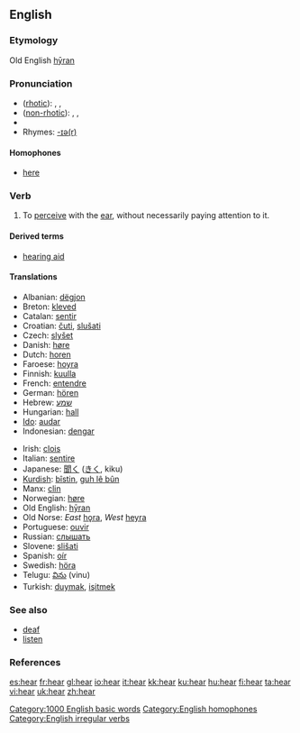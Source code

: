 ==English==

{{rank|state|says|wife|306|hear|least|person|case}}

===Etymology===
Old English [[hyran|hȳran]]

===Pronunciation===
* ([[rhotic]]): {{AHD|hēr}}, {{IPA|/hiːɹ/}}, {{SAMPA|/hi:r/}}
* ([[non-rhotic]]): {{AHD|hēə(r)}}, {{IPA|/hiːə(ɹ)/}}, {{SAMPA|/hi:@(r)/}}
* {{audio|en-us-hear.ogg|Audio (US)}}
* Rhymes: [[Rhymes:English:-ɪə(r)|-ɪə(r)]]

====Homophones====
*[[here]]

===Verb===
{{en-verb|hears|hearing|heard}}

# To [[perceive]] with the [[ear]], without necessarily paying attention to it.

====Derived terms====
*[[hearing aid]]

====Translations====
{{top}}
*Albanian: [[dëgjon]]
*Breton: [[kleved]]
*Catalan: [[sentir]]
*Croatian: [[čuti]], [[slušati]]
*Czech: [[slyšet]]
*Danish: [[høre]]
*Dutch: [[horen]]
*Faroese: [[hoyra]]
*Finnish: [[kuulla]]
*French: [[entendre]]
*German: [[hören]]
*Hebrew: [[שמע]]
*Hungarian: [[hall]]
*[[Ido]]: [[audar]]
*Indonesian: [[dengar]]
{{mid}}
*Irish: [[clois]]
*Italian: [[sentire]]
*Japanese: [[聞く]] ([[きく]], kiku)
*[[Kurdish]]: [[bîstin]], [[guh lê bûn]]
*Manx: [[clin]]
*Norwegian: [[høre]]
*Old English: [[hyran|hȳran]]
*Old Norse: ''East'' [[hǫra]], ''West'' [[heyra]]
*Portuguese: [[ouvir]]
*Russian: [[слышать]]
*Slovene: [[slišati]]
*Spanish: [[oír]]
*Swedish: [[höra]]
*Telugu: [[విను]] (vinu)
*Turkish: [[duymak]], [[işitmek]]

{{bottom}}

===See also===
*[[deaf]]
*[[listen]]

===References===
{{R:Century 1911}}
{{R:Webster 1913}}

[[Category:1000 English basic words]]
[[Category:English homophones]]
[[Category:English irregular verbs]]

[[es:hear]]
[[fr:hear]]
[[gl:hear]]
[[io:hear]]
[[it:hear]]
[[kk:hear]]
[[ku:hear]]
[[hu:hear]]
[[fi:hear]]
[[ta:hear]]
[[vi:hear]]
[[uk:hear]]
[[zh:hear]]